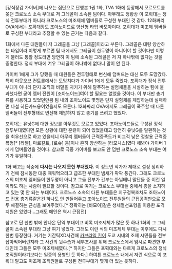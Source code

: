 [강식장갑 가이버]에 나오는 집단으로 단행본 1권 1화, TVA 1화에 등장해서 모르모트를 쫒던 크로노스 소속 부대로 저 그레골이 소속된 팀이다. 아무래도 정황상 이 포획대는 정식 전투부대가 아니라 크로노스의 미조제체 멤버들로 구성한 부대인 것 같다. 12화짜리 OVA에서는 포획대장도 조아노이드로 양산형 타입 바모아이다. 포획대가 미조제 멤버들로 구성한 부대라고 추정할 수 있는 근거는 다음과 같다.

1화에서 다른 대원들이 저 그레골을 그냥 [그레골]이라고 부른다. 그레골은 대량 양산하는 타입이라 이렇게 부르면 팀 내에서도 그레골이 한두명이 아니어야 할 것이다만 이렇게 불러도 통할 정도라면 당연히 이 팀에 소속된 그레골은 저 자 하나밖에 없다는 것을 증명한다. 정식 부대에 겨우 그레골이 하나밖에 없다니 말이 안 된다.

가이버 1에게 그가 당했을 때 대원들은 전투형태로 변신해 덤벼드는 대신 모두 도망갔다. 특히 아웃오브 컨트롤에서는 도망치다가 가이버 1에게 모두 죽었다. 포획대가 정식 전투부대가 아니라 단지 조직의 비밀을 지키기 위해 탈주하는 실험체들을 사살하는 팀에 불과했다면 굳이 멤버 전원이 [조아노이드]여야 할 필요는 없었을 것이다. 이 부대만 총기류를 사용하고 있었던만큼 팀 내의 조아노이드 몇명은 단지 실험체를 제압하는데 실패하면 나설 히든카드용이었을지도 모른다. 12화짜리 OVA에서도 그레골이 폭주할 때 다른 멤버들이 전투형태로 변신해 제압하지 않고 총기를 쓰려고 했었다.  

포획대는 유닛G에 대한 정보를 아무것도 모르고 있었다. 조아노이드들로 구성된 정식 전투부대였다면 모든 상황에 대한 훈련이 되어 있었을테고 당연히 유닛G를 탈환하는 것을 최우선으로 하고 있을테니 아무리 멤버들이 근력증폭도가 비교적 낮은 정찰용 근력증폭형[* [라젤], 마르칼트, [로슈] 등]이나 흔히 양산하는 [라모치스]였다 해봐야 가이버 1에게 덤벼들었을 것이다. 참고로 극중 가이버를 보고도 안 덤빈 크로노스 소속 부대는 여기가 유일하다.

1화 빼고는 작중에 '''다시는 나오지 못한 부대였다.''' 이 정도면 작가가 제대로 설정 정리하기 전에 잠시동안 대충 때워먹으려고 급조한 부대인 냄새가 팍팍 풍긴다. 그래도 크로노스의 미조제 멤버들이 한두명이 아니고 그들 전부가 간부는 아닐테니 말단들 중 이런 일이라도 하는 사람이 필요할 것이다. 참고로 여기는 크로노스 부대들 중에서 총을 소지하고 있는 몇 안 되는 부대이다. 크로노스 소속의 다른 부대들은 지구정복조차도 조아노이드 전용 총기류같은건 하나도 안 만들어주고 조아노이드 전투원들의 근접공격만으로 모두 해결하는 근성을 보여주었다.[* 정확히는 [바모아]같은 생체열선포형을 이용한 포격지원은 있었다...그래도 메인은 역시 근접전]

참고로 단 한번 밖에 안나온 단역 부대이고 비록 미조제체가 많은 듯 하나 1화의 그 그레골이 소속된 부대라 그냥 여기 넣었다. 그래도 이런 식의 미조제체 부대는 이후에도 다시 한번 등장한다. 거기는 기간틱XD사건때 [[카브라일 칸]]이 도쿄 시내의 조제 시민들을 전부 잡아먹어버린지라 그 사건의 뒷수습과 세부조사를 위해 크로노스에서 임시로 파견한 부대인데 그들은 모두 미조제체였다.[* 하지만 그들은 포획대와는 다르게 크로노스의 정식 조직원이라기보다는 일종의 용병인 듯 하다.] 하여튼 크로노스 내에서 저런 식으로 이 포획대 말고도 미조제 조직원들로 구성된 전투부대가 몇개 더 있는 듯하다.
